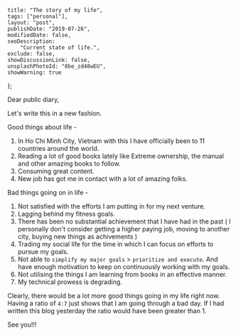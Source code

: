     title: "The story of my life",
    tags: ["personal"],
    layout: "post",
    publishDate: "2019-07-26",
    modifiedDate: false,
    seoDescription:
        "Current state of life.",
    exclude: false,
    showDiscussionLink: false,
    unsplashPhotoId: "8be_zd48wEU",
    showWarning: true
};

<BlogMeta data={props} />

Dear public diary,

Let's write this in a new fashion.

Good things about life - 

1. In Ho Chi Minh City, Vietnam with this I have officially been to 11 countries around the world.
2. Reading a lot of good books lately like Extreme ownership, the manual and other amazing books to follow.
3. Consuming great content.
4. New job has got me in contact with a lot of amazing folks.

Bad things going on in life -

1. Not satisfied with the efforts I am putting in for my next venture.
2. Lagging behind my fitness goals.
3. There has been no substantial achievement that I have had in the past ( I personally don't consider getting a higher paying job, moving to another city, buying new things as achivements )
4. Trading my social life for the time in which I can focus on efforts to pursue my goals.
5. Not able to `simplify my major goals` > `prioritize and execute`. And have enough motivation to keep on continuously working with my goals.
6. Not utilising the things I am learning from books in an effective manner.
7. My technical prowess is degrading.

Clearly, there would be a lot more good things going in my life right now. Having a ratio of `4:7` just shows that I am going through a bad day. If I had written this blog yesterday the ratio would have been greater than 1.

See you!!!
